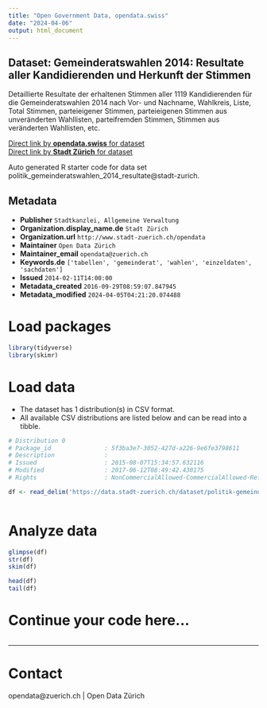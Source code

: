 ```yaml
---
title: "Open Government Data, opendata.swiss"
date: "2024-04-06"
output: html_document
---
```


## Dataset: Gemeinderatswahlen 2014: Resultate aller Kandidierenden und Herkunft der Stimmen

Detaillierte Resultate der erhaltenen Stimmen aller 1119 Kandidierenden für die Gemeinderatswahlen 2014 nach Vor- und Nachname, Wahlkreis, Liste, Total Stimmen, parteieigener Stimmen, parteieigenen Stimmen aus unveränderten Wahllisten, parteifremden Stimmen, Stimmen aus veränderten Wahllisten, etc.

[Direct link by **opendata.swiss** for dataset](https://opendata.swiss/de/dataset/gemeinderatswahlen-2014-resultate-aller-kandidierenden-und-herkunft-der-stimmen)<br>
[Direct link by **Stadt Zürich** for dataset](https://data.stadt-zuerich.ch/dataset/politik-gemeinderatswahlen-2014-resultate)

Auto generated R starter code for data set politik_gemeinderatswahlen_2014_resultate@stadt-zurich.

## Metadata

- **Publisher** `Stadtkanzlei, Allgemeine Verwaltung`
- **Organization.display_name.de** `Stadt Zürich`
- **Organization.url** `http://www.stadt-zuerich.ch/opendata`
- **Maintainer** `Open Data Zürich`
- **Maintainer_email** `opendata@zuerich.ch`
- **Keywords.de** `['tabellen', 'gemeinderat', 'wahlen', 'einzeldaten', 'sachdaten']`
- **Issued** `2014-02-11T14:00:00`
- **Metadata_created** `2016-09-29T08:59:07.847945`
- **Metadata_modified** `2024-04-05T04:21:20.074488`


# Load packages

```r

library(tidyverse)
library(skimr)

```

# Load data

-   The dataset has 1 distribution(s) in CSV format.
-   All available CSV distributions are listed below and can be read into a tibble.

```r

# Distribution 0
# Package_id               : 5f3ba3e7-3052-427d-a226-9e6fe3798611
# Description              : 
# Issued                   : 2015-08-07T15:34:57.632116
# Modified                 : 2017-06-12T08:49:42.430175
# Rights                   : NonCommercialAllowed-CommercialAllowed-ReferenceNotRequired

df <- read_delim('https://data.stadt-zuerich.ch/dataset/politik-gemeinderatswahlen-2014-resultate/download/GRW_2014_Resultate_und_Herkunft_der_Stimmen_Nachzahlung_v2.csv')



```

# Analyze data

```r

glimpse(df)
str(df)
skim(df)

head(df)
tail(df)

```

# Continue your code here...

```r

```

------------------------------------------------------------------------

# Contact

opendata@zuerich.ch | Open Data Zürich
